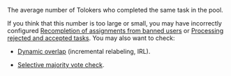 The average number of Tolokers who completed the same task in the pool.

<Cut title="Recommendations">

If you think that this number is too large or small, you may have incorrectly configured [Recompletion of assignments from banned users](/docs/guide/restore-task-overlap) or [Processing rejected and accepted tasks](/docs/guide/reassessment-after-accepting). You may also want to check:

- [Dynamic overlap](/docs/guide/dynamic-overlap) (incremental relabeling, IRL).

- [Selective majority vote check](/docs/guide/selective-mvote).

</Cut>